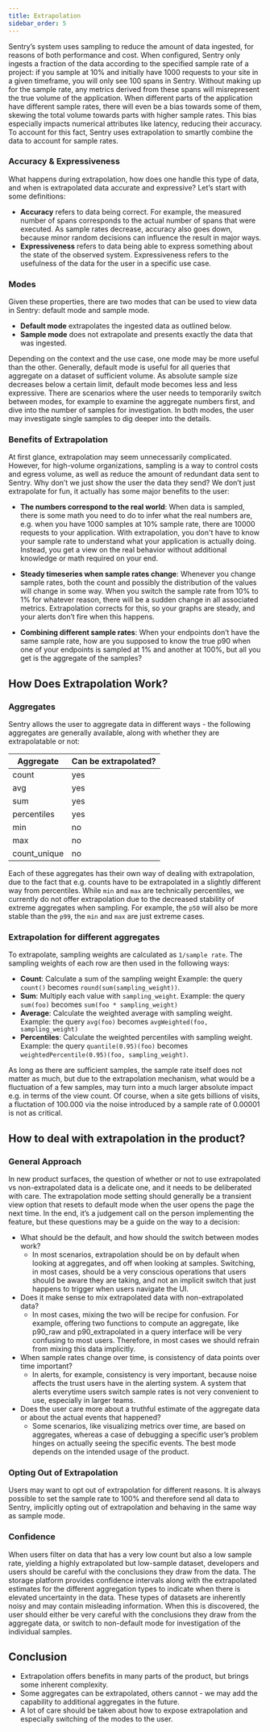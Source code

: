 ```yaml
---
title: Extrapolation
sidebar_order: 5
---
```


Sentry’s system uses sampling to reduce the amount of data ingested, for reasons of both performance and cost. When configured, Sentry only ingests a fraction of the data according to the specified sample rate of a project: if you sample at 10% and initially have 1000 requests to your site in a given timeframe, you will only see 100 spans in Sentry. Without making up for the sample rate, any metrics derived from these spans will misrepresent the true volume of the application. When different parts of the application have different sample rates, there will even be a bias towards some of them, skewing the total volume towards parts with higher sample rates. This bias especially impacts numerical attributes like latency, reducing their accuracy. To account for this fact, Sentry uses extrapolation to smartly combine the data to account for sample rates. 

### Accuracy & Expressiveness
What happens during extrapolation, how does one handle this type of data, and when is extrapolated data accurate and expressive? Let’s start with some definitions: 

- **Accuracy** refers to data being correct. For example, the measured number of spans corresponds to the actual number of spans that were executed. As sample rates decrease, accuracy also goes down, because minor random decisions can influence the result in major ways.
- **Expressiveness** refers to data being able to express something about the state of the observed system. Expressiveness refers to the usefulness of the data for the user in a specific use case. 

### Modes
Given these properties, there are two modes that can be used to view data in Sentry: default mode and sample mode.

- **Default mode** extrapolates the ingested data as outlined below.
- **Sample mode** does not extrapolate and presents exactly the data that was ingested.

Depending on the context and the use case, one mode may be more useful than the other. Generally, default mode is useful for all queries that aggregate on a dataset of sufficient volume. As absolute sample size decreases below a certain limit, default mode becomes less and less expressive. There are scenarios where the user needs to temporarily switch between modes, for example to examine the aggregate numbers first, and dive into the number of samples for investigation. In both modes, the user may investigate single samples to dig deeper into the details.

### Benefits of Extrapolation
At first glance, extrapolation may seem unnecessarily complicated. However, for high-volume organizations, sampling is a way to control costs and egress volume, as well as reduce the amount of redundant data sent to Sentry. Why don’t we just show the user the data they send? We don’t just extrapolate for fun, it actually has some major benefits to the user:

- **The numbers correspond to the real world**: When data is sampled, there is some math you need to do to infer what the real numbers are, e.g. when you have 1000 samples at 10% sample rate, there are 10000 requests to your application. With extrapolation, you don't have to know your sample rate to understand what your application is actually doing. Instead, you get a view on the real behavior without additional knowledge or math required on your end.

- **Steady timeseries when sample rates change**: Whenever you change sample rates, both the count and possibly the distribution of the values will change in some way. When you switch the sample rate from 10% to 1% for whatever reason, there will be a sudden change in all associated metrics. Extrapolation corrects for this, so your graphs are steady, and your alerts don’t fire when this happens. 
- **Combining different sample rates**: When your endpoints don’t have the same sample rate, how are you supposed to know the true p90 when one of your endpoints is sampled at 1% and another at 100%, but all you get is the aggregate of the samples?

## How Does Extrapolation Work?
### Aggregates

Sentry allows the user to aggregate data in different ways - the following aggregates are generally available, along with whether they are extrapolatable or not:

| **Aggregate** | **Can be extrapolated?** |
| --- | --- |
| count | yes |
| avg | yes |
| sum | yes |
| percentiles | yes |
| min | no |
| max | no |
| count_unique | no |

Each of these aggregates has their own way of dealing with extrapolation, due to the fact that e.g. counts have to be extrapolated in a slightly different way from percentiles. While `min` and `max` are technically percentiles, we currently do not offer extrapolation due to the decreased stability of extreme aggregates when sampling. For example, the `p50` will also be more stable than the `p99`, the `min` and `max` are just extreme cases.  

### Extrapolation for different aggregates
To extrapolate, sampling weights are calculated as `1/sample rate`. The sampling weights of each row are then used in the following ways:

- **Count**: Calculate a sum of the sampling weight
Example: the query `count()` becomes `round(sum(sampling_weight))`.
- **Sum**: Multiply each value with `sampling_weight`.
Example: the query `sum(foo)` becomes `sum(foo * sampling_weight)`
- **Average**: Calculate the weighted average with sampling weight.
Example: the query `avg(foo)` becomes `avgWeighted(foo, sampling_weight)`
- **Percentiles**: Calculate the weighted percentiles with sampling weight.
Example: the query `quantile(0.95)(foo)` becomes `weightedPercentile(0.95)(foo, sampling_weight)`.

As long as there are sufficient samples, the sample rate itself does not matter as much, but due to the extrapolation mechanism, what would be a fluctuation of a few samples, may turn into a much larger absolute impact e.g. in terms of the view count. Of course, when a site gets billions of visits, a fluctation of 100.000 via the noise introduced by a sample rate of 0.00001 is not as critical. 

## How to deal with extrapolation in the product?

### General Approach
In new product surfaces, the question of whether or not to use extrapolated vs non-extrapolated data is a delicate one, and it needs to be deliberated with care. The extrapolation mode setting should generally be a transient view option that resets to default mode when the user opens the page the next time. In the end, it’s a judgement call on the person implementing the feature, but these questions may be a guide on the way to a decision:

- What should be the default, and how should the switch between modes work?
    - In most scenarios, extrapolation should be on by default when looking at aggregates, and off when looking at samples. Switching, in most cases, should be a very conscious operations that users should be aware they are taking, and not an implicit switch that just happens to trigger when users navigate the UI.
- Does it make sense to mix extrapolated data with non-extrapolated data?
    - In most cases, mixing the two will be recipe for confusion. For example, offering two functions to compute an aggregate, like p90_raw and p90_extrapolated in a query interface will be very confusing to most users. Therefore, in most cases we should refrain from mixing this data implicitly. 
- When sample rates change over time, is consistency of data points over time important?
    - In alerts, for example, consistency is very important, because noise affects the trust users have in the alerting system. A system that alerts everytime users switch sample rates is not very convenient to use, especially in larger teams.
- Does the user care more about a truthful estimate of the aggregate data or about the actual events that happened?
    - Some scenarios, like visualizing metrics over time, are based on aggregates, whereas a case of debugging a specific user’s problem hinges on actually seeing the specific events. The best mode depends on the intended usage of the product. 


### Opting Out of Extrapolation
Users may want to opt out of extrapolation for different reasons. It is always possible to set the sample rate to 100% and therefore send all data to Sentry, implicitly opting out of extrapolation and behaving in the same way as sample mode. 

### Confidence

When users filter on data that has a very low count but also a low sample rate, yielding a highly extrapolated but low-sample dataset, developers and users should be careful with the conclusions they draw from the data. The storage platform provides confidence intervals along with the extrapolated estimates for the different aggregation types to indicate when there is elevated uncertainty in the data. These types of datasets are inherently noisy and may contain misleading information. When this is discovered, the user should either be very careful with the conclusions they draw from the aggregate data, or switch to non-default mode for investigation of the individual samples. 

## **Conclusion**

- Extrapolation offers benefits in many parts of the product, but brings some inherent complexity.
- Some aggregates can be extrapolated, others cannot - we may add the capability to additional aggregates in the future.
- A lot of care should be taken about how to expose extrapolation and especially switching of the modes to the user.